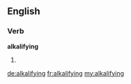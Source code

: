 ==English==

===Verb===
'''alkalifying'''

# {{present participle of|alkalify}}

[[de:alkalifying]]
[[fr:alkalifying]]
[[my:alkalifying]]
